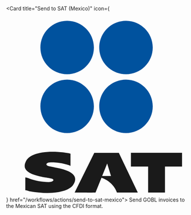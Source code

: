 <Card title="Send to SAT (Mexico)" 
  icon={<svg fill="none" xmlns="http://www.w3.org/2000/svg" viewBox="0 0 20 20"><path fill-rule="evenodd" clip-rule="evenodd" d="M12.9454 13.1367c1.5957 0 2.8896-1.2937 2.8896-2.8898 0-1.5957-1.2939-2.8896-2.8896-2.8896-1.5961 0-2.8898 1.2939-2.8898 2.8896 0 1.5961 1.2937 2.8898 2.8898 2.8898ZM6.5879 13.1367c1.596 0 2.8898-1.2937 2.8898-2.8898 0-1.5957-1.2939-2.8896-2.8898-2.8896-1.5958 0-2.8896 1.2939-2.8896 2.8896 0 1.5961 1.2938 2.8898 2.8896 2.8898ZM12.9454 6.7796c1.5957 0 2.8896-1.294 2.8896-2.89C15.835 2.294 14.5411 1 12.9454 1c-1.5961 0-2.8898 1.2939-2.8898 2.8897 0 1.596 1.2937 2.8899 2.8898 2.8899ZM6.5879 6.7796c1.596 0 2.8898-1.294 2.8898-2.89C9.4777 2.294 8.1837 1 6.5879 1 4.992 1 3.6983 2.2939 3.6983 3.8897c0 1.596 1.2938 2.8899 2.8896 2.8899Z" fill="#00529E"/><path fill-rule="evenodd" clip-rule="evenodd" d="M19 15.2639h-5.5228v1.4877h1.8583v2.8129h1.822v-2.8129H19v-1.4877ZM14.2207 19.5644l-2.0478-4.2863h-2.654l-2.1206 4.2863s2.2307.012 2.254 0l.6458-1.5946s1.2184.3357 1.6702 1.5946h2.2524Zm-3.8517-1.7875.5424-1.3504.4139 1.3504h-.9563ZM6.9497 15.3621v1.3339c-.028-.0364-.1134-.0667-.1987-.097-.8534-.3032-1.9349-.3513-2.191-.2663-.2315.0728-.2803.2244-.1096.3213.1097.0667.6914.1572 1.313.3027 1.4752.3395 2.036.9156 1.4874 1.7644-.4511.7276-2.243 1.1519-4.6935.7154-.1462-.0242-.1847-.0905-.4888-.1208v-1.3886c.2432.0426.3407.0911.4384.1274.6095.2547 1.7443.4175 2.2077.3691.3413-.0304.4876-.1881.317-.3214-.0976-.0789-.7797-.1512-1.365-.2785-1.5238-.3334-1.9407-.8913-1.5018-1.6915.3535-.6488 1.5262-1.0672 3.4523-.952.3415.0182.6828.0607 1.024.1152.122.0182.244.0424.3086.0667Z" fill="currentColor"/></svg>} href="/workflows/actions/send-to-sat-mexico">
  Send GOBL invoices to the Mexican SAT using the CFDI format.
</Card>
